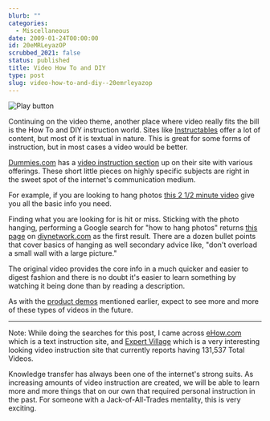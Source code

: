 ```yaml
---
blurb: ""
categories:
  - Miscellaneous
date: 2009-01-24T00:00:00
id: 20eMRLeyazOP
scrubbed_2021: false
status: published
title: Video How To and DIY
type: post
slug: video-how-to-and-diy--20emrleyazop
---
```


<Img src="play_button_2009_01" alt="Play button" />

Continuing on the video theme, another place where video really fits the bill is the How To and DIY instruction world. Sites like [Instructables](http://www.instructables.com/) offer a lot of content, but most of it is textual in nature. This is great for some forms of instruction, but in most cases a video would be
better. 

[Dummies.com](http://www.dummies.com/) has a [video instruction section](http://www.dummies.com/search.html?filter=VIDEO) up on their site with various offerings. These short little pieces on highly specific subjects are right in the sweet spot of the internet's communication medium. 

For example, if you are looking to hang photos [this 2 1/2 minute video](http://www.dummies.com/how-to/content/how-to-hang-things-on-hollow-walls.html) give you all the basic info you need. 

Finding what you are looking for is hit or miss. Sticking with the photo hanging, performing a Google search for "how to hang photos" returns [this page](http://www.diynetwork.com/diy/ld_other/article/0,2041,DIY_14021_2271467,00.html) on [diynetwork.com](http://www.diynetwork.com/) as the first result. There are a dozen bullet points that cover basics of hanging as well secondary advice like, "don't overload a small wall with a large picture." 

The original video provides the core info in a much quicker and easier to digest fashion and there is no doubt it's easier to learn something by watching it being done than by reading a description. 

As with the [product demos](/posts/20emr88rsjqo--watch-for-more-video-reviews-and-demos) mentioned earlier, expect to see more and more of these types of videos in the future.

* * * * *

Note: While doing the searches for this post, I came across [eHow.com](http://www.ehow.com/) which is a text instruction site, and [Expert Village](http://www.expertvillage.com/) which is a very interesting looking video instruction site that currently reports having 131,537 Total Videos. 

Knowledge transfer has always been one of the internet's strong suits. As increasing amounts of video instruction are created, we will be able to learn more and more things that on our own that required personal instruction in the past. For someone with a Jack-of-All-Trades mentality, this is very exciting.